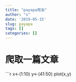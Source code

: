 ```yaml
---
title: "payapa爬虫"
author: "s"
date: '2019-05-15'
slug: payapa
tags: []
categories: []
---
```

# 爬取一篇文章
```r
x<-(1:10)
y<-(41:50)
plot(x,y)


